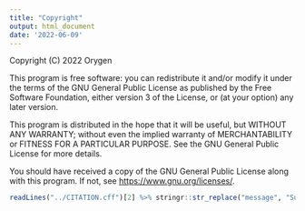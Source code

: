 ```yaml
---
title: "Copyright"
output: html_document
date: '2022-06-09'
---
```


Copyright (C) 2022 Orygen
    
This program is free software: you can redistribute it and/or modify it under the terms of the GNU General Public License as published by the Free Software Foundation, either version 3 of the License, or (at your option) any later version.

This program is distributed in the hope that it will be useful, but WITHOUT ANY WARRANTY; without even the implied warranty of  MERCHANTABILITY or FITNESS FOR A PARTICULAR PURPOSE.  See the GNU General Public License for more details.

You should have received a copy of the GNU General Public License along with this program.  If not, see <https://www.gnu.org/licenses/>.

```r
readLines("../CITATION.cff")[2] %>% stringr::str_replace("message", "Suggested citation") %>% writeLines()
```

